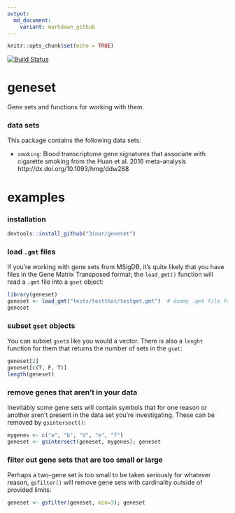 ```yaml
---
output:
  md_document:
    variant: markdown_github
---
```


```r
knitr::opts_chunk$set(echo = TRUE)
```

[![Build Status](https://travis-ci.org/3inar/geneset.svg?branch=master)](https://travis-ci.org/3inar/geneset)

# geneset
Gene sets and functions for working with them.

### data sets
This package contains the following data sets:

* `smoking`: Blood transcriptome gene signatures that associate with cigarette 
  smoking from the Huan et al. 2016 meta-analysis http://dx.doi.org/10.1093/hmg/ddw288
  

# examples
### installation
```r
devtools::install_github("3inar/geneset")
```

### load `.gmt` files
If you're working with gene sets from MSigDB, it's quite likely that you have files
in the Gene Matrix Transposed format; the `load_gmt()` function will read a `.gmt`
file into a `gset` object:
```r
library(geneset)
geneset <- load_gmt("tests/testthat/testgmt.gmt")  # dummy .gmt file for testing
geneset
```

### subset `gset` objects
You can subset `gset`s like you would a vector. There is also a `lenght` function
for them that returns the number of sets in the `gset`:
```r
geneset[2]
geneset[c(T, F, T)]
length(geneset)
```

### remove genes that aren't in your data
Inevitably some gene sets will contain symbols that for one reason or another
aren't present in the data set you're investigating. These can be removed by
`gsintersect()`:
```r
mygenes <- c("a", "b", "d", "e", "f")
geneset <- gsintersect(geneset, mygenes); geneset
```

### filter out gene sets that are too small or large
Perhaps a two-gene set is too small to be taken seriously for whatever reason,
`gsfilter()` will remove gene sets with cardinality outside of provided limits:
```r
geneset <- gsfilter(geneset, min=3); geneset
```
